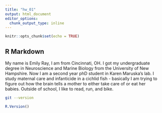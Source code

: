 ```yaml
---
title: "hw_01"
output: html_document
editor_options: 
  chunk_output_type: inline
---
```


```r
knitr::opts_chunk$set(echo = TRUE)
```

## R Markdown

My name is Emily Ray, I am from Cincinnati, OH. I got my undergraduate degree in Neuroscience and Marine Biology from the University of New Hampshire. Now I am a second year phD student in Karen Maruska's lab. I study maternal care and infanticide in a cichlid fish - basically I am trying to figure out how the brain tells a mother to either take care of or eat her babies. Outside of school, I like to read, run, and bike.

```bash
git --version
```


```r
R.Version()
```





